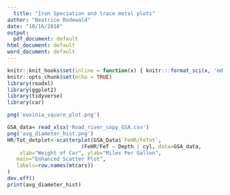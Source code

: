 ```yaml
---
  title: "Iron Speciation and trace metal plots"
author: "Beatrice Rodewald"
date: "10/16/2018"
output: 
  pdf_document: default
html_document: default
word_document: default
---
```


```r
knitr::knit_hooks$set(inline = function(x) { knitr:::format_sci(x, 'md')})
knitr::opts_chunk$set(echo = TRUE)
library(readxl)
library(ggplot2)
library(tidyverse)
library(car)
```




```r
png('euxinia_square_plot.png')

```


```r
GSA_data= read_xlsx('Road_river_copy_GSA.csv')
png('avg_diameter_hist.png')
HR/Tot_dotplot<-scatterplot(GSA_Data$`FeHR/FeTot`,
                        (FeHR/FeT ~ Depth | cyl, data=GSA_data, 
  	xlab="Weight of Car", ylab="Miles Per Gallon", 
   main="Enhanced Scatter Plot", 
   labels=row.names(mtcars))
)
dev.off()
print(avg_diameter_hist)

```



